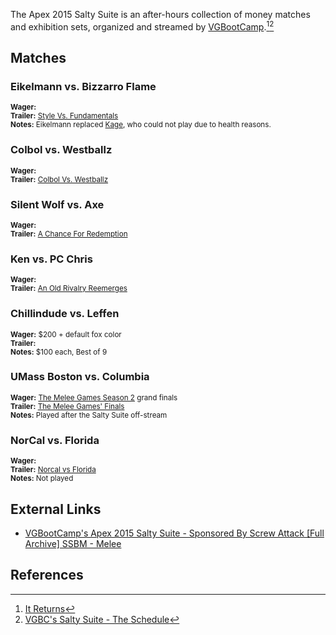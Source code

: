 {{DISPLAYTITLE:Apex 2015: Salty Suite}}
{{Apex2015 Tabs
|This=7
}}

The Apex 2015 Salty Suite is an after-hours collection of money matches and exhibition sets, organized and streamed by [[VGBootCamp]].<ref>[https://www.youtube.com/watch?v=NB1ky02mGbA&index=1&list=PLcMdMmtHkPpT3LYtAhUvpIWkeo8TQFUWz It Returns]</ref><ref>[https://www.youtube.com/watch?v=klKmWWC3OXo VGBC's Salty Suite - The Schedule]</ref>

==Matches==
===Eikelmann vs. Bizzarro Flame=== 
<small>'''Wager:'''</small><br /><small>'''Trailer:''' [https://www.youtube.com/watch?v=Bf55v1IoS9Y Style Vs. Fundamentals]</small><br /><small>'''Notes:''' Eikelmann replaced [[Kage]], who could not play due to health reasons.</small><br />{{2SEBracket
|hideroundtitles=true
|r1m1p1=Eikelmann|r1m1p1flag=ru |r1m1p1score=0
|r1m1p2=Bizzarro Flame|r1m1p2flag=us |r1m1p2score=3
|r1m1win=2
|r1m1p1char1=ganondorf |r1m1p2char1=ganondorf |r1m1p1stock1=0 |r1m1p2stock1=2 |r1m1win1=2 |r1m1stage1=Yoshi's Story
|r1m1p1char2=ganondorf |r1m1p2char2=ganondorf |r1m1p1stock2=0 |r1m1p2stock2=1 |r1m1win2=2 |r1m1stage2=Yoshi's Story
|r1m1p1char3=ganondorf |r1m1p2char3=ganondorf |r1m1p1stock3=0 |r1m1p2stock3=1 |r1m1win3=2 |r1m1stage3=Battlefield
|r1m1p1char4= |r1m1p2char4= |r1m1p1stock4= |r1m1p2stock4= |r1m1win4= |r1m1stage4=
|r1m1p1char5= |r1m1p2char5= |r1m1p1stock5= |r1m1p2stock5= |r1m1win5= |r1m1stage5=
|r1m1date=January 31, 2015
|r1m1finished=
|r1m1details={{BracketMatchDetails
|preview= 
|lrthread=
|interview=
|recap=
|comment=
|vod=https://www.youtube.com/watch?v=W9QdMmIZCQk
}}
}}

===Colbol vs. Westballz===
<small>'''Wager:'''</small><br /><small>'''Trailer:''' [https://www.youtube.com/watch?v=I2BOxJ9Od5Q Colbol Vs. Westballz]</small><br />{{2SEBracket
|hideroundtitles=true
|r1m1p1=Colbol|r1m1p1flag=us |r1m1p1score=0
|r1m1p2=Westballz|r1m1p2flag=us |r1m1p2score=3
|r1m1win=2
|r1m1p1char1=fox |r1m1p2char1=falco |r1m1p1stock1=0 |r1m1p2stock1=2 |r1m1win1=2 |r1m1stage1=Battlefield
|r1m1p1char2=fox |r1m1p2char2=falco |r1m1p1stock2=0 |r1m1p2stock2=1 |r1m1win2=2 |r1m1stage2=Battlefield
|r1m1p1char3=fox |r1m1p2char3=falco |r1m1p1stock3=0 |r1m1p2stock3=1 |r1m1win3=2 |r1m1stage3=Final Destination
|r1m1p1char4= |r1m1p2char4= |r1m1p1stock4= |r1m1p2stock4= |r1m1win4= |r1m1stage4=
|r1m1p1char5= |r1m1p2char5= |r1m1p1stock5= |r1m1p2stock5= |r1m1win5= |r1m1stage5=
|r1m1date=
|r1m1finished=
|r1m1details={{BracketMatchDetails
|preview= 
|lrthread=
|interview=
|recap=
|comment=
|vod=https://www.youtube.com/watch?v=mTCi-M9TBoU
}}
}}

===Silent Wolf vs. Axe===
<small>'''Wager:'''</small><br /><small>'''Trailer:''' [https://www.youtube.com/watch?v=wQRDbiCskuk A Chance For Redemption]</small><br />{{2SEBracket
|hideroundtitles=true
|r1m1p1=Silent Wolf |r1m1p1flag=us |r1m1p1score=1
|r1m1p2=Axe |r1m1p2flag=us |r1m1p2score=3
|r1m1win=2
|r1m1p1char1=fox |r1m1p2char1=pikachu |r1m1p1stock1=0 |r1m1p2stock1=2 |r1m1win1=2 |r1m1stage1=Battlefield
|r1m1p1char2=fox |r1m1p2char2=pikachu |r1m1p1stock2=1 |r1m1p2stock2=0 |r1m1win2=1 |r1m1stage2=Pokémon Stadium
|r1m1p1char3=fox |r1m1p2char3=pikachu |r1m1p1stock3=0 |r1m1p2stock3=1 |r1m1win3=2 |r1m1stage3=Battlefield
|r1m1p1char4=fox |r1m1p2char4=pikachu |r1m1p1stock4=0 |r1m1p2stock4=1 |r1m1win4=2 |r1m1stage4=Yoshi's Story
|r1m1p1char5= |r1m1p2char5= |r1m1p1stock5= |r1m1p2stock5= |r1m1win5= |r1m1stage5=
|r1m1date=
|r1m1finished=
|r1m1details={{BracketMatchDetails
|preview= 
|lrthread=
|interview=
|recap=
|comment=
|vod=https://www.youtube.com/watch?v=TsuBR0_htMk
}}
}}

===Ken vs. PC Chris===
<small>'''Wager:'''</small><br /><small>'''Trailer:''' [https://www.youtube.com/watch?v=O0LBPYddzcA An Old Rivalry Reemerges]</small><br />{{2SEBracket
|hideroundtitles=true
|r1m1p1=Ken |r1m1p1flag=us |r1m1p1score=2
|r1m1p2=PC Chris |r1m1p2flag=us |r1m1p2score=3
|r1m1win=2
|r1m1p1char1=marth |r1m1p2char1=fox |r1m1p1stock1=1 |r1m1p2stock1=0 |r1m1win1=1 |r1m1stage1=Battlefield
|r1m1p1char2=marth |r1m1p2char2=falco |r1m1p1stock2=0 |r1m1p2stock2=3 |r1m1win2=2 |r1m1stage2=Pokémon Stadium
|r1m1p1char3=marth |r1m1p2char3=falco |r1m1p1stock3=0 |r1m1p2stock3=2 |r1m1win3=2 |r1m1stage3=Fountain of Dreams
|r1m1p1char4=marth |r1m1p2char4=falco |r1m1p1stock4=3 |r1m1p2stock4=0 |r1m1win4=1 |r1m1stage4=Yoshi's Story
|r1m1p1char5=marth |r1m1p2char5=falco |r1m1p1stock5=0 |r1m1p2stock5=1 |r1m1win5=2 |r1m1stage5=Dream Land
|r1m1date=
|r1m1finished=
|r1m1details={{BracketMatchDetails
|preview= 
|lrthread=
|interview=
|recap=
|comment=
|vod=https://www.youtube.com/watch?v=3f3yZun_CZ4
}}
}}

===Chillindude vs. Leffen===
<small>'''Wager:''' $200 + default fox color</small><br /><small>'''Trailer:'''</small><br /><small>'''Notes:''' $100 each, Best of 9</small><br />{{2SEBracket
|hideroundtitles=true
|r1m1p1=Chillindude |r1m1p1flag=us |r1m1p1score=0
|r1m1p2=Leffen |r1m1p2flag=se |r1m1p2score=5
|r1m1win=2
|r1m1p1char1=fox |r1m1p2char1=fox |r1m1p1stock1=0 |r1m1p2stock1=2 |r1m1win1=2 |r1m1stage1=Dream Land
|r1m1p1char2=fox |r1m1p2char2=fox |r1m1p1stock2=0 |r1m1p2stock2=1 |r1m1win2=2 |r1m1stage2=Fountain of Dreams
|r1m1p1char3=fox |r1m1p2char3=fox |r1m1p1stock3=0 |r1m1p2stock3=2 |r1m1win3=2 |r1m1stage3=Fountain of Dreams
|r1m1p1char4=fox |r1m1p2char4=fox |r1m1p1stock4=0 |r1m1p2stock4=2 |r1m1win4=2 |r1m1stage4=Fountain of Dreams
|r1m1p1char5=fox |r1m1p2char5=fox |r1m1p1stock5=0 |r1m1p2stock5=1 |r1m1win5=2 |r1m1stage5=Final Destination
|r1m1date=
|r1m1finished=
|r1m1details={{BracketMatchDetails
|preview= 
|lrthread=
|interview=
|recap=
|comment=
|vod=https://www.youtube.com/watch?v=7i0PUCX7VEw
}}
}}

===UMass Boston vs. Columbia===
<small>'''Wager:''' [[The Melee Games Season 2]] grand finals</small> <br /><small>'''Trailer:''' [https://www.youtube.com/watch?v=4HbTNE54pj0 The Melee Games' Finals]</small><br /><small>'''Notes:''' Played after the Salty Suite off-stream</small>
{{TeamMatch
|team1literal='''UMass Boston''' {{flag/us}} 
|team2literal={{flag/us}} '''Columbia'''
|preview=http://www.teamliquid.net/forum/smash-bros/476141-ssbm-the-melee-games-recaps-and-interviews
|date=
|finished=
|live=
|vod=
|teamwin=2
|lrthread=
|interview=
|review=
|width=210

|team1matches=
|team2matches=
|team1stocks=
|team2stocks=

|m1p1= |m1p1char= |m1p1s1= |m1p1s2= |m1p2= |m1p2char= |m1p2s1= |m1p2s2= |m1win= |m1stage=
|m2p1= |m2p1char= |m2p1s1= |m2p1s2= |m2p2= |m2p2char= |m2p2s1= |m2p2s2= |m2win= |m2stage=
|m3p1= |m3p1char= |m3p1s1= |m3p1s2= |m3p2= |m3p2char= |m3p2s1= |m3p2s2= |m3win= |m3stage=
|m4p1= |m4p1char= |m4p1s1= |m4p1s2= |m4p2= |m4p2char= |m4p2s1= |m4p2s2= |m4win= |m4stage=
|m5p1= |m5p1char= |m5p1s1= |m5p1s2= |m5p2= |m5p2char= |m5p2s1= |m5p2s2= |m5win= |m5stage=
|m6p1= |m6p1char= |m6p1s1= |m6p1s2= |m6p2= |m6p2char= |m6p2s1= |m6p2s2= |m6win= |m6stage=
|m7p1= |m7p1char= |m7p1s1= |m7p1s2= |m7p2= |m7p2char= |m7p2s1= |m7p2s2= |m7win= |m7stage=
|m8p1= |m8p1char= |m8p1s1= |m8p1s2= |m8p2= |m8p2char= |m8p2s1= |m8p2s2= |m8win= |m8stage=
|m9p1= |m9p1char= |m9p1s1= |m9p1s2= |m9p2= |m9p2char= |m9p2s1= |m9p2s2= |m9win= |m9stage=
|m10p1= |m10p1char= |m10p1s1= |m10p1s2= |m10p2= |m10p2char= |m10p2s1= |m10p2s2= |m10win= |m10stage=
}}

===NorCal vs. Florida===
<small>'''Wager:''' </small><br /><small>'''Trailer:''' [https://www.youtube.com/watch?v=14kPVe6QxQI Norcal vs Florida]</small><br /><small>'''Notes:''' Not played</small>

==External Links==
* [https://www.youtube.com/watch?v=W5fh7166H6o VGBootCamp's Apex 2015 Salty Suite - Sponsored By Screw Attack <nowiki>[Full Archive]</nowiki> SSBM - Melee]

==References==

{{Reflist}}
